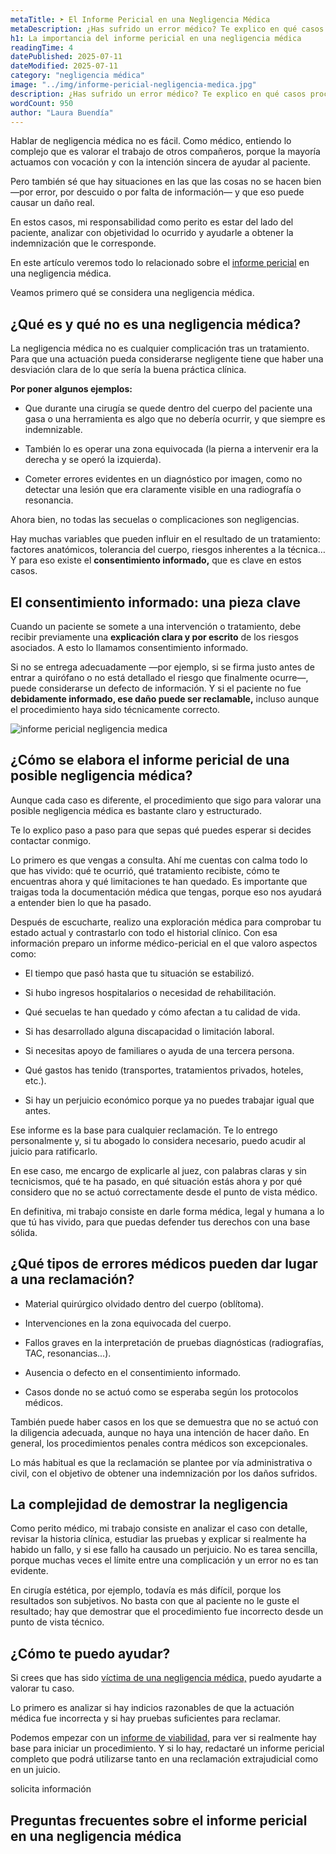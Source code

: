 ```yaml
---
metaTitle: ➤ El Informe Pericial en una Negligencia Médica
metaDescription: ¿Has sufrido un error médico? Te explico en qué casos procede una indemnización y cómo elaboro un informe pericial por negligencia médica para ayudarte a reclamar tus derechos.
h1: La importancia del informe pericial en una negligencia médica
readingTime: 4
datePublished: 2025-07-11
dateModified: 2025-07-11
category: "negligencia médica"
image: "../img/informe-pericial-negligencia-medica.jpg"
description: ¿Has sufrido un error médico? Te explico en qué casos procede una indemnización y cómo elaboro un informe pericial por negligencia médica para ayudarte a reclamar tus derechos.
wordCount: 950
author: "Laura Buendía"
---
```



Hablar de negligencia médica no es fácil. Como médico, entiendo lo complejo que es valorar el trabajo de otros compañeros, porque la mayoría actuamos con vocación y con la intención sincera de ayudar al paciente.

Pero también sé que hay situaciones en las que las cosas no se hacen bien —por error, por descuido o por falta de información— y que eso puede causar un daño real.

En estos casos, mi responsabilidad como perito es estar del lado del paciente, analizar con objetividad lo ocurrido y ayudarle a obtener la indemnización que le corresponde.

En este artículo veremos todo lo relacionado sobre el [informe pericial](/servicios/informes-medicos-periciales/) en una negligencia médica.

Veamos primero qué se considera una negligencia médica.

## ¿Qué es y qué no es una negligencia médica?

La negligencia médica no es cualquier complicación tras un tratamiento. Para que una actuación pueda considerarse negligente tiene que haber una desviación clara de lo que sería la buena práctica clínica.

**Por poner algunos ejemplos:**

- Que durante una cirugía se quede dentro del cuerpo del paciente una gasa o una herramienta es algo que no debería ocurrir, y que siempre es indemnizable.

- También lo es operar una zona equivocada (la pierna a intervenir era la derecha y se operó la izquierda).

- Cometer errores evidentes en un diagnóstico por imagen, como no detectar una lesión que era claramente visible en una radiografía o resonancia.

Ahora bien, no todas las secuelas o complicaciones son negligencias.

Hay muchas variables que pueden influir en el resultado de un tratamiento: factores anatómicos, tolerancia del cuerpo, riesgos inherentes a la técnica… Y para eso existe el **consentimiento informado,** que es clave en estos casos.

<CtaLinks modifier="service-page" />

## El consentimiento informado: una pieza clave

Cuando un paciente se somete a una intervención o tratamiento, debe recibir previamente una **explicación clara y por escrito** de los riesgos asociados. A esto lo llamamos consentimiento informado.

Si no se entrega adecuadamente —por ejemplo, si se firma justo antes de entrar a quirófano o no está detallado el riesgo que finalmente ocurre—, puede considerarse un defecto de información. Y si el paciente no fue **debidamente informado, ese daño puede ser reclamable,** incluso aunque el procedimiento haya sido técnicamente correcto.

<Image
  loading="lazy"
  src={img}
  alt="informe pericial negligencia medica"
  width={600}
  height={400}
/>

## ¿Cómo se elabora el informe pericial de una posible negligencia médica?

Aunque cada caso es diferente, el procedimiento que sigo para valorar una posible negligencia médica es bastante claro y estructurado.

Te lo explico paso a paso para que sepas qué puedes esperar si decides contactar conmigo.

Lo primero es que vengas a consulta. Ahí me cuentas con calma todo lo que has vivido: qué te ocurrió, qué tratamiento recibiste, cómo te encuentras ahora y qué limitaciones te han quedado. Es importante que traigas toda la documentación médica que tengas, porque eso nos ayudará a entender bien lo que ha pasado.

Después de escucharte, realizo una exploración médica para comprobar tu estado actual y contrastarlo con todo el historial clínico. Con esa información preparo un informe médico-pericial en el que valoro aspectos como:

- El tiempo que pasó hasta que tu situación se estabilizó.

- Si hubo ingresos hospitalarios o necesidad de rehabilitación.

- Qué secuelas te han quedado y cómo afectan a tu calidad de vida.

- Si has desarrollado alguna discapacidad o limitación laboral.

- Si necesitas apoyo de familiares o ayuda de una tercera persona.

- Qué gastos has tenido (transportes, tratamientos privados, hoteles, etc.).

- Si hay un perjuicio económico porque ya no puedes trabajar igual que antes.

Ese informe es la base para cualquier reclamación. Te lo entrego personalmente y, si tu abogado lo considera necesario, puedo acudir al juicio para ratificarlo.

En ese caso, me encargo de explicarle al juez, con palabras claras y sin tecnicismos, qué te ha pasado, en qué situación estás ahora y por qué considero que no se actuó correctamente desde el punto de vista médico.

En definitiva, mi trabajo consiste en darle forma médica, legal y humana a lo que tú has vivido, para que puedas defender tus derechos con una base sólida.

## ¿Qué tipos de errores médicos pueden dar lugar a una reclamación?

- Material quirúrgico olvidado dentro del cuerpo (oblítoma).

- Intervenciones en la zona equivocada del cuerpo.

- Fallos graves en la interpretación de pruebas diagnósticas (radiografías, TAC, resonancias...).

- Ausencia o defecto en el consentimiento informado.

- Casos donde no se actuó como se esperaba según los protocolos médicos.

También puede haber casos en los que se demuestra que no se actuó con la diligencia adecuada, aunque no haya una intención de hacer daño. En general, los procedimientos penales contra médicos son excepcionales.

Lo más habitual es que la reclamación se plantee por vía administrativa o civil, con el objetivo de obtener una indemnización por los daños sufridos.

## La complejidad de demostrar la negligencia

Como perito médico, mi trabajo consiste en analizar el caso con detalle, revisar la historia clínica, estudiar las pruebas y explicar si realmente ha habido un fallo, y si ese fallo ha causado un perjuicio. No es tarea sencilla, porque muchas veces el límite entre una complicación y un error no es tan evidente.

En cirugía estética, por ejemplo, todavía es más difícil, porque los resultados son subjetivos. No basta con que al paciente no le guste el resultado; hay que demostrar que el procedimiento fue incorrecto desde un punto de vista técnico.

## ¿Cómo te puedo ayudar?

Si crees que has sido [víctima de una negligencia médica,](/negligencias-medicas/que-hacer-en-caso-de-una-negligencia-medica/) puedo ayudarte a valorar tu caso.

Lo primero es analizar si hay indicios razonables de que la actuación médica fue incorrecta y si hay pruebas suficientes para reclamar.

Podemos empezar con un [informe de viabilidad,](/servicios/informes-viabilidad/) para ver si realmente hay base para iniciar un procedimiento. Y si lo hay, redactaré un informe pericial completo que podrá utilizarse tanto en una reclamación extrajudicial como en un juicio.

<MainCta modifier="service-page">solicita información</MainCta>

## Preguntas frecuentes sobre el informe pericial en una negligencia médica

<FAQ faqs={FAQ_INFORME_PERICIAL_NEGLIGENCIA_MEDICA} />
